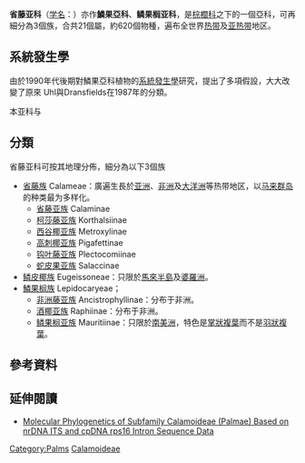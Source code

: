 {{Automatic Taxobox
|image = Calamus gibbsianus.jpg
|image_caption = [[吉氏省藤|吉氏省藤]] ''Calamus gibbsianus''
| taxon = Calamoideae
| authority = [[Beilschm.|Beilschm.]], 1833
| type_genus=[[省藤属|省藤属]]<br>''Calamus''
| type_genus_authority=[[L.|L.]], 1753
|subdivision_ranks = 族
|subdivision = 
*[[省藤族|省藤族]] Calameae	
*[[鳞果榈族|鳞果榈族]] Lepidocaryeae
*[[鳞皮椰族|鳞皮椰族]] Eugeissoneae
|synonyms=
*Lepidocaryoideae<br>{{small|[[Drude|Drude]]}}
|range_map = Calamoideaedistribution.jpg
}}
'''省藤亚科'''（[[学名|学名]]：{{lang|la|Calamoideae}}）亦作'''鱗果亞科'''、'''鳞果榈亚科'''，是[[棕櫚科|棕櫚科]]之下的一個亞科，可再細分為3個族，合共21個屬，約620個物種，遍布全世界[[热带|热带]]及[[亚热带|亚热带]]地区{{r|Dowe}}。

== 系統發生學 ==
由於1990年代後期對鱗果亞科植物的[[系統發生學|系統發生學]]研究，提出了多項假設{{r|wilson_and_morrison}}，大大改變了原來 Uhl與Dransfields在1987年的分類{{r|uhl}}。

本亚科与{{棕榈科支序分类法}}

== 分類 ==
省藤亚科可按其地理分佈，細分為以下3個族{{r|Dransfield2005|zipcodezoo}}
* [[省藤族|省藤族]] Calameae：廣遍生長於[[亚洲|亚洲]]、[[非洲|非洲]]及[[大洋洲|大洋洲]]等热带地区，以[[马来群岛|马来群岛]]的种类最为多样化。
**[[省藤亚族|省藤亚族]] Calaminae
**[[柯莎藤亚族|柯莎藤亚族]] Korthalsiinae
**[[西谷椰亚族|西谷椰亚族]] Metroxylinae
**[[高刺椰亚族|高刺椰亚族]] Pigafettinae
**[[钩叶藤亚族|钩叶藤亚族]] Plectocomiinae 
**[[蛇皮果亚族|蛇皮果亚族]] Salaccinae
*[[鳞皮椰族|鳞皮椰族]] Eugeissoneae：只限於[[馬來半島|馬來半島]]及[[婆羅洲|婆羅洲]]。
*[[鱗果榈族|鱗果榈族]] Lepidocaryeae；
**[[非洲藤亚族|非洲藤亚族]] Ancistrophyllinae：分布于非洲。
**[[酒椰亚族|酒椰亚族]] Raphiinae：分布于非洲。
**[[鳞果榈亚族|鳞果榈亚族]] Mauritiinae：只限於[[南美洲|南美洲]]，特色是[[掌狀複葉|掌狀複葉]]而不是[[羽狀複葉|羽狀複葉]]。

== 參考資料 ==
{{reflist|refs=
<ref name="wilson_and_morrison">{{cite book|url=http://books.google.com/books?id=YzQBUQqLS0YC&pg=PT1261&lpg=PT1261&dq=Calamoideae&source=bl&ots=XUGwJge_IE&sig=QatULReyZi6wulxlCpxtJE-3DJU&sa=X&ei=1k-RT4ySK4ufiAfP_NiHBA&ved=0CFAQ6AEwBTgK#v=onepage&q=Calamoideae |title=Monocots: Systematics and Evolution|first1=Karen |last1=Wilson |first2=David |last2=Morrison |year=2000 |accessdate=2012-04-20}}</ref>
<ref name=Dowe>{{cite book|title=Australian Palms: Biogeography, Ecology and Systematics|author=John Leslie Dowe|url=http://books.google.com.vn/books?id=Fk5ud3uuLW8C&pg=PA83&lpg=PA83&dq=Nypoideae&source=bl&ots=GLh89V2U04&sig=-rXN3kSbWv1-bOs8xgcDThEfC84&hl=vi&sa=X&ei=ekWRT4iCJ4TeigfavvSJBA&ved=0CDIQ6AEwAg#v=onepage&q=Nypoideae&f=false|page=55|accessdate=2012-04-20|language=en|archive-date=2015-05-11|archive-url=https://web.archive.org/web/20150511110440/http://books.google.com.vn/books?id=Fk5ud3uuLW8C&pg=PA83&lpg=PA83&dq=Nypoideae&source=bl&ots=GLh89V2U04&sig=-rXN3kSbWv1-bOs8xgcDThEfC84&hl=vi&sa=X&ei=ekWRT4iCJ4TeigfavvSJBA&ved=0CDIQ6AEwAg#v=onepage&q=Nypoideae&f=false|dead-url=no}}</ref>
<ref name=zipcodezoo>{{cite web |url=http://zipcodezoo.com/Key/Plantae/Calamoideae_Subfamily.asp |title=Calamoideae (Subfamily) |publisher=ZipCodeZoo |language=en |accessdate=2012-05-21 |archive-date=2014-01-12 |archive-url=https://web.archive.org/web/20140112033321/http://zipcodezoo.com/Key/Plantae/Calamoideae_Subfamily.asp |dead-url=no }}</ref>
<ref name=uhl>{{cite book |last1=Uhl |first1=Natalie W.  |last2=Dransfield |first2=John |year=1987 |title=''Genera Palmarum - A classification of palms based on the work of Harold E. Moore'' |publisher=Lawrence, Kansas: Allen Press |isbn= 978-0935868302}}</ref>
<ref name=Dransfield2005>Dransfield, J., Uhl, N.W., Asmussen, C.B., Baker, W.J., Harley, M.M. & Lewis, C.E. (2005) A New Phylogenetic Classification of the Palm Family, Arecaceae. ''{{le|Kew Bulletin|Kew Bulletin}}'', 60 (4): 559-569. [http://www.jstor.org/stable/25070242 JSTOR Stable] {{Wayback|url=http://www.jstor.org/stable/25070242 |date=20210127212902 }} [http://www.researchgate.net/profile/William_Baker/publication/215898364_A_new_phylogenetic_classification_of_the_palm_family_Arecaceae/links/0912f50a94a508e415000000.pdf PDF] {{Wayback|url=http://www.researchgate.net/profile/William_Baker/publication/215898364_A_new_phylogenetic_classification_of_the_palm_family_Arecaceae/links/0912f50a94a508e415000000.pdf |date=20191105143354 }}</ref>
}}

== 延伸閱讀 ==
*[https://web.archive.org/web/20140218223221/http://xa.yimg.com/kq/groups/17623528/651040950/name/science.pdf Molecular Phylogenetics of Subfamily Calamoideae (Palmae) Based on nrDNA ITS and cpDNA rps16 Intron Sequence Data]
{{Taxonbar|from=Q139841}}

[[Category:Palms|Category:Palms]]
[[Category:Calamoideae|]]